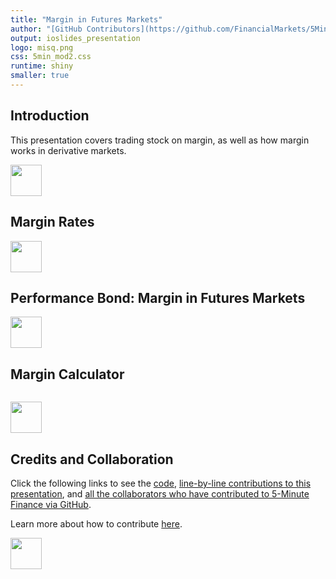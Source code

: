 ```yaml
---
title: "Margin in Futures Markets"
author: "[GitHub Contributors](https://github.com/FinancialMarkets/5MinuteFinance/graphs/contributors)"
output: ioslides_presentation
logo: misq.png
css: 5min_mod2.css
runtime: shiny
smaller: true
---
```



## Introduction

This presentation covers trading stock on margin, as well as how margin works in derivative markets.  


<div class="MIfooter"><img src="mi.png" style="height:50px;"></div> 

## Margin Rates




<div class="MIfooter"><img src="mi.png" style="height:50px;"></div> 

## Performance Bond: Margin in Futures Markets



<div class="MIfooter"><img src="mi.png" style="height:50px;"></div> 


## Margin Calculator

```r





```

<div class="MIfooter"><img src="mi.png" style="height:50px;"></div> 

## Credits and Collaboration

Click the following links to see the [code](https://github.com/FinancialMarkets/5MinuteFinance/blob/master/Trading_and_Market_Structure/Margin/margin.Rmd), [line-by-line contributions to this presentation](https://github.com/FinancialMarkets/5MinuteFinance/blame/master/Trading_and_Market_Structure/Margin/margin.Rmd), and [all the collaborators who have contributed to 5-Minute Finance via GitHub](https://github.com/FinancialMarkets/5MinuteFinance/graphs/contributors).

Learn more about how to contribute [here](http://www.5minutefinance.org/how-to-contribute).

<div class="MIfooter"><img src="mi.png" style="height:50px;"></div> 


